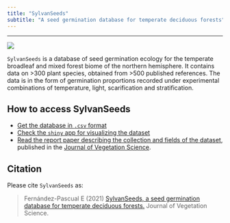 ```yaml
---
title: "SylvanSeeds"
subtitle: "A seed germination database for temperate deciduous forests"
---
```


---

![](pictures/2017070313 Blue Ridge Parkway small.jpg)

`SylvanSeeds` is a database of seed germination ecology for the temperate broadleaf and mixed forest biome of the northern hemisphere. It contains data on >300 plant species, obtained from >500 published references. The data is in the form of germination proportions recorded under experimental combinations of temperature, light, scarification and stratification.

## How to access SylvanSeeds

* [Get the database in `.csv` format](https://github.com/efernandezpascual/sylvanseeds/blob/master/results/TBMF_Database.csv)
* [Check the `shiny` app for visualizing the dataset](https://efernandezpascual.shinyapps.io/sylvanseeds/)
* [Read the report paper describing the collection and fields of the dataset](https://github.com/efernandezpascual/sylvanseeds/blob/master/doc/manuscript.md), published in the [Journal of Vegetation Science](https://doi.org/10.1111/jvs.12960).

## Citation

Please cite `SylvanSeeds` as:

> Fernández-Pascual E (2021) [SylvanSeeds, a seed germination database for temperate deciduous forests.](https://doi.org/10.1111/jvs.12960) Journal of Vegetation Science.